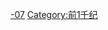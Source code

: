 {{Catnav|頁面分類|历史|歷史學|年代学|世纪}}
{{Catnav|頁面分類|人文學科|歷史學|年代学|世纪}}

{{catmore}}

{{世纪分类|前7|前8|前6}}

<!-- interwiki -->
{{Commonscat|7th century BC}}

[[Category:世纪|-07]]
[[Category:前1千纪|Category:前1千纪]]